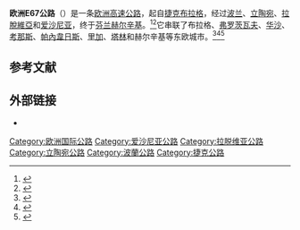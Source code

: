 {{Infobox road2
| country=EUR
| marker_image= [[File:Tabliczka_E67.svg|100px]]
| map        =E67 route.svg
| length_km = 1673
| direction_a = 
| terminus_a = [[捷克|捷克]][[布拉格|布拉格]]
| junction   = 
| direction_b = 
| terminus_b = [[芬兰|芬兰]][[赫尔辛基|赫尔辛基]]
| countries  = {{CZE}}<br>{{POL}}<br>{{LIT}}<br>{{LAT}}<br>{{EST}}<br>{{FIN}}
}}
'''欧洲E67公路'''（{{lang-en|European route E67}}）是一条[[欧洲高速公路|欧洲高速公路]]，起自[[捷克|捷克]][[布拉格|布拉格]]，经过[[波兰|波兰]]、[[立陶宛|立陶宛]]、[[拉脫維亞|拉脫維亞]]和[[爱沙尼亚|爱沙尼亚]]，终于[[芬兰|芬兰]][[赫尔辛基|赫尔辛基]]。<ref>{{Cite web |url = http://www.elbruz.org/eroads/E67.htm |title = E67 |publisher = Elbruz |accessdate = 20 April 2015 |archive-date = 2017-04-18 |archive-url = https://web.archive.org/web/20170418181912/http://www.elbruz.org/eroads/E67.htm |dead-url = no }}</ref><ref>{{Cite web |url = https://www.unece.org/fileadmin/DAM/trans/conventn/ECE-TRANS-SC1-384e.pdf |title = AGR 2008 revised-384en bis - unece |publisher = UN Treaty Collection |accessdate = 20 April 2015 |archive-date = 2016-03-03 |archive-url = https://web.archive.org/web/20160303232948/http://www.unece.org/fileadmin/DAM/trans/conventn/ECE-TRANS-SC1-384e.pdf |dead-url = no }}</ref>它串联了布拉格、[[弗罗茨瓦夫|弗罗茨瓦夫]]、[[华沙|华沙]]、[[考那斯|考那斯]]、[[帕內韋日斯|帕內韋日斯]]、[[里加|里加]]、[[塔林|塔林]]和赫尔辛基等东欧城市。<ref>{{cite news|url=http://news.bbc.co.uk/1/hi/world/europe/6923745.stm|title=Poland halts wetlands road plan|last=Easton|first=Adam|date=2007-07-31|work=BBC News|publisher=BBC|accessdate=2008-08-30|archive-date=2020-06-08|archive-url=https://web.archive.org/web/20200608151621/http://news.bbc.co.uk/2/hi/europe/6923745.stm|dead-url=no}}</ref><ref name="rasoc">{{Cite web |url=http://wyborcza.pl/1,75248,6417107,Rospuda_ocalona.html |title=''Rospuda ocalona'' |accessdate=2017-03-21 |archive-date=2018-09-25 |archive-url=https://web.archive.org/web/20180925104156/http://wyborcza.pl/1,75248,6417107,Rospuda_ocalona.html |dead-url=no }}</ref><ref>{{Cite web |url=http://news.bbc.co.uk/2/hi/europe/7962918.stm |title=BBC - Poland reverses to spare wetland |accessdate=2017-03-21 |archive-date=2017-01-06 |archive-url=https://web.archive.org/web/20170106190241/http://news.bbc.co.uk/2/hi/europe/7962918.stm |dead-url=no }}</ref>

== 参考文献 ==
{{reflist}}

== 外部链接 ==
* {{Osmrelation-inline|32939}}
{{欧洲国际公路网}}
[[Category:欧洲国际公路|Category:欧洲国际公路]]
[[Category:爱沙尼亚公路|Category:爱沙尼亚公路]]
[[Category:拉脱维亚公路|Category:拉脱维亚公路]]
[[Category:立陶宛公路|Category:立陶宛公路]]
[[Category:波蘭公路|Category:波蘭公路]]
[[Category:捷克公路|Category:捷克公路]]